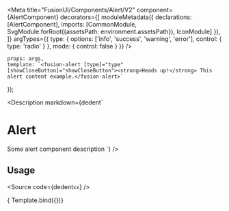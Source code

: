 
<Meta title="FusionUI/Components/Alert/V2"
      component={AlertComponent}
      decorators={[
          moduleMetadata({
              declarations: [AlertComponent],
              imports: [CommonModule, SvgModule.forRoot({assetsPath: environment.assetsPath}), IconModule]
          }),
      ]}
      argTypes={{
          type: {
              options: ['info', 'success', 'warning', 'error'],
              control: { type: 'radio' }
          },
          mode: {
              control: false
          }
      }}
/>

    props: args,
    template: `<fusion-alert [type]="type" [showCloseButton]="showCloseButton"><strong>Heads up!</strong> This alert content example.</fusion-alert>`
});

<Description markdown={dedent`
# Alert
Some alert component description
`} />

## Usage

<Source code={dedent`
xx
`} />


<Canvas>
    <Story
        name="Primary"
    >
        { Template.bind({})}
    </Story>
</Canvas>

